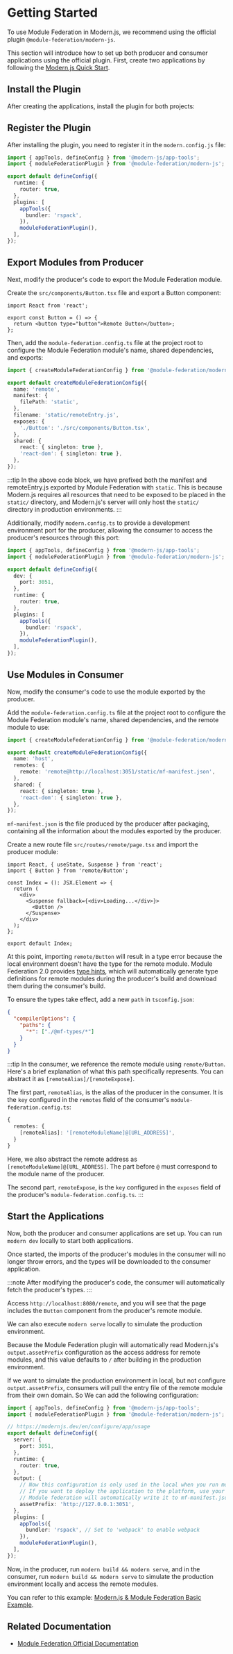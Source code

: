 # Getting Started

To use Module Federation in Modern.js, we recommend using the official plugin `@module-federation/modern-js`.

This section will introduce how to set up both producer and consumer applications using the official plugin. First, create two applications by following the [Modern.js Quick Start](/guides/get-started/quick-start).

## Install the Plugin

After creating the applications, install the plugin for both projects:


<PackageManagerTabs command="add @module-federation/modern-js" />

## Register the Plugin

After installing the plugin, you need to register it in the `modern.config.js` file:

```ts
import { appTools, defineConfig } from '@modern-js/app-tools';
import { moduleFederationPlugin } from '@module-federation/modern-js';

export default defineConfig({
  runtime: {
    router: true,
  },
  plugins: [
    appTools({
      bundler: 'rspack',
    }),
    moduleFederationPlugin(),
  ],
});
```

## Export Modules from Producer

Next, modify the producer's code to export the Module Federation module.

Create the `src/components/Button.tsx` file and export a Button component:

```tsx title="src/components/Button.tsx"
import React from 'react';

export const Button = () => {
  return <button type="button">Remote Button</button>;
};
```

Then, add the `module-federation.config.ts` file at the project root to configure the Module Federation module's name, shared dependencies, and exports:

```ts title="module-federation.config.ts"
import { createModuleFederationConfig } from '@module-federation/modern-js';

export default createModuleFederationConfig({
  name: 'remote',
  manifest: {
    filePath: 'static',
  },
  filename: 'static/remoteEntry.js',
  exposes: {
    './Button': './src/components/Button.tsx',
  },
  shared: {
    react: { singleton: true },
    'react-dom': { singleton: true },
  },
});
```

:::tip
In the above code block, we have prefixed both the manifest and remoteEntry.js exported by Module Federation with `static`. This is because Modern.js requires all resources that need to be exposed to be placed in the `static/` directory, and Modern.js's server will only host the `static/` directory in production environments.
:::

Additionally, modify `modern.config.ts` to provide a development environment port for the producer, allowing the consumer to access the producer's resources through this port:

```ts title="modern.config.ts"
import { appTools, defineConfig } from '@modern-js/app-tools';
import { moduleFederationPlugin } from '@module-federation/modern-js';

export default defineConfig({
  dev: {
    port: 3051,
  },
  runtime: {
    router: true,
  },
  plugins: [
    appTools({
      bundler: 'rspack',
    }),
    moduleFederationPlugin(),
  ],
});
```

## Use Modules in Consumer

Now, modify the consumer's code to use the module exported by the producer.

Add the `module-federation.config.ts` file at the project root to configure the Module Federation module's name, shared dependencies, and the remote module to use:

```ts title="module-federation.config.ts"
import { createModuleFederationConfig } from '@module-federation/modern-js';

export default createModuleFederationConfig({
  name: 'host',
  remotes: {
    remote: 'remote@http://localhost:3051/static/mf-manifest.json',
  },
  shared: {
    react: { singleton: true },
    'react-dom': { singleton: true },
  },
});
```

`mf-manifest.json` is the file produced by the producer after packaging, containing all the information about the modules exported by the producer.

Create a new route file `src/routes/remote/page.tsx` and import the producer module:

```tsx title="src/routes/remote/page.tsx"
import React, { useState, Suspense } from 'react';
import { Button } from 'remote/Button';

const Index = (): JSX.Element => {
  return (
    <div>
      <Suspense fallback={<div>Loading...</div>}>
        <Button />
      </Suspense>
    </div>
  );
};

export default Index;
```

At this point, importing `remote/Button` will result in a type error because the local environment doesn't have the type for the remote module. Module Federation 2.0 provides [type hints](https://module-federation.io/zh/guide/basic/type-prompt.html), which will automatically generate type definitions for remote modules during the producer's build and download them during the consumer's build.

To ensure the types take effect, add a new `path` in `tsconfig.json`:

```json title="tsconfig.json"
{
  "compilerOptions": {
    "paths": {
      "*": ["./@mf-types/*"]
    }
  }
}
```

:::tip
In the consumer, we reference the remote module using `remote/Button`. Here's a brief explanation of what this path specifically represents. You can abstract it as `[remoteAlias]/[remoteExpose]`.

The first part, `remoteAlias`, is the alias of the producer in the consumer. It is the `key` configured in the `remotes` field of the consumer's `module-federation.config.ts`:

```ts
{
  remotes: {
    [remoteAlias]: '[remoteModuleName]@[URL_ADDRESS]',
  }
}
```

Here, we also abstract the remote address as `[remoteModuleName]@[URL_ADDRESS]`. The part before `@` must correspond to the module name of the producer.

The second part, `remoteExpose`, is the `key` configured in the `exposes` field of the producer's `module-federation.config.ts`.
:::

## Start the Applications

Now, both the producer and consumer applications are set up. You can run `modern dev` locally to start both applications.

Once started, the imports of the producer's modules in the consumer will no longer throw errors, and the types will be downloaded to the consumer application.

:::note
After modifying the producer's code, the consumer will automatically fetch the producer's types.
:::

Access `http://localhost:8080/remote`, and you will see that the page includes the `Button` component from the producer's remote module.

We can also execute `modern serve` locally to simulate the production environment.

Because the Module Federation plugin will automatically read Modern.js's `output.assetPrefix` configuration as the access address for remote modules, and this value defaults to `/` after building in the production environment.

If we want to simulate the production environment in local, but not configure `output.assetPrefix`, consumers will pull the entry file of the remote module from their own domain. So We can add the following configuration:

```ts
import { appTools, defineConfig } from '@modern-js/app-tools';
import { moduleFederationPlugin } from '@module-federation/modern-js';

// https://modernjs.dev/en/configure/app/usage
export default defineConfig({
  server: {
    port: 3051,
  },
  runtime: {
    router: true,
  },
  output: {
    // Now this configuration is only used in the local when you run modern serve command.
    // If you want to deploy the application to the platform, use your own domain name.
    // Module federation will automatically write it to mf-manifest.json, which influences consumer to fetch remoteEntry.js.
    assetPrefix: 'http://127.0.0.1:3051',
  },
  plugins: [
    appTools({
      bundler: 'rspack', // Set to 'webpack' to enable webpack
    }),
    moduleFederationPlugin(),
  ],
});
```

Now, in the producer, run `modern build && modern serve`, and in the consumer, run `modern build && modern serve` to simulate the production environment locally and access the remote modules.

You can refer to this example: [Modern.js & Module Federation Basic Example](https://github.com/web-infra-dev/modern-js-examples/tree/main/examples/module-federation/base).

## Related Documentation

- [Module Federation Official Documentation](https://module-federation.io/zh/guide/framework/modernjs.html)
